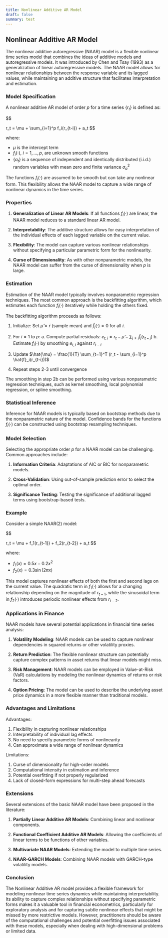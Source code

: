 ```yaml
---
title: Nonlinear Additive AR Model
draft: false
summary: test
---
```



<TOCInline toc={props.toc} asDisclosure />

## Nonlinear Additive AR Model

The nonlinear additive autoregressive (NAAR) model is a flexible nonlinear time series model that combines the ideas of additive models and autoregressive models. It was introduced by Chen and Tsay (1993) as a generalization of linear autoregressive models. The NAAR model allows for nonlinear relationships between the response variable and its lagged values, while maintaining an additive structure that facilitates interpretation and estimation.

### Model Specification

A nonlinear additive AR model of order $p$ for a time series $\{r_t\}$ is defined as:

$$

r_t = \mu + \sum_{i=1}^p f_i(r_{t-i}) + a_t
$$

where:

- $\mu$ is the intercept term
- $f_i(\cdot)$, $i = 1, \ldots, p$, are unknown smooth functions
- $\{a_t\}$ is a sequence of independent and identically distributed (i.i.d.) random variables with mean zero and finite variance $\sigma^2_a$

The functions $f_i(\cdot)$ are assumed to be smooth but can take any nonlinear form. This flexibility allows the NAAR model to capture a wide range of nonlinear dynamics in the time series.

### Properties

1. **Generalization of Linear AR Models**: If all functions $f_i(\cdot)$ are linear, the NAAR model reduces to a standard linear AR model.

2. **Interpretability**: The additive structure allows for easy interpretation of the individual effects of each lagged variable on the current value.

3. **Flexibility**: The model can capture various nonlinear relationships without specifying a particular parametric form for the nonlinearity.

4. **Curse of Dimensionality**: As with other nonparametric models, the NAAR model can suffer from the curse of dimensionality when $p$ is large.

### Estimation

Estimation of the NAAR model typically involves nonparametric regression techniques. The most common approach is the backfitting algorithm, which estimates each function $f_i(\cdot)$ iteratively while holding the others fixed.

The backfitting algorithm proceeds as follows:

1. Initialize: Set $\hat{\mu} = \bar{r}$ (sample mean) and $\hat{f}_i(\cdot) = 0$ for all $i$.

2. For $i = 1$ to $p$:
   a. Compute partial residuals: $e_{t,i} = r_t - \hat{\mu} - \sum_{j \neq i} \hat{f}_j(r_{t-j})$
   b. Estimate $f_i(\cdot)$ by smoothing $e_{t,i}$ against $r_{t-i}$

3. Update $\hat{\mu} = \frac{1}{T} \sum_{t=1}^T (r_t - \sum_{i=1}^p \hat{f}_i(r_{t-i}))$

4. Repeat steps 2-3 until convergence

The smoothing in step 2b can be performed using various nonparametric regression techniques, such as kernel smoothing, local polynomial regression, or spline smoothing.

### Statistical Inference

Inference for NAAR models is typically based on bootstrap methods due to the nonparametric nature of the model. Confidence bands for the functions $f_i(\cdot)$ can be constructed using bootstrap resampling techniques.

### Model Selection

Selecting the appropriate order $p$ for a NAAR model can be challenging. Common approaches include:

1. **Information Criteria**: Adaptations of AIC or BIC for nonparametric models.

2. **Cross-Validation**: Using out-of-sample prediction error to select the optimal order.

3. **Significance Testing**: Testing the significance of additional lagged terms using bootstrap-based tests.

### Example

Consider a simple NAAR(2) model:

$$

r_t = \mu + f_1(r_{t-1}) + f_2(r_{t-2}) + a_t
$$

where:

- $f_1(x) = 0.5x - 0.2x^2$
- $f_2(x) = 0.3\sin(2\pi x)$

This model captures nonlinear effects of both the first and second lags on the current value. The quadratic term in $f_1(\cdot)$ allows for a changing relationship depending on the magnitude of $r_{t-1}$, while the sinusoidal term in $f_2(\cdot)$ introduces periodic nonlinear effects from $r_{t-2}$.

### Applications in Finance

NAAR models have several potential applications in financial time series analysis:

1. **Volatility Modeling**: NAAR models can be used to capture nonlinear dependencies in squared returns or other volatility proxies.

2. **Return Prediction**: The flexible nonlinear structure can potentially capture complex patterns in asset returns that linear models might miss.

3. **Risk Management**: NAAR models can be employed in Value-at-Risk (VaR) calculations by modeling the nonlinear dynamics of returns or risk factors.

4. **Option Pricing**: The model can be used to describe the underlying asset price dynamics in a more flexible manner than traditional models.

### Advantages and Limitations

Advantages:

1. Flexibility in capturing nonlinear relationships
2. Interpretability of individual lag effects
3. No need to specify parametric forms of nonlinearity
4. Can approximate a wide range of nonlinear dynamics

Limitations:

1. Curse of dimensionality for high-order models
2. Computational intensity in estimation and inference
3. Potential overfitting if not properly regularized
4. Lack of closed-form expressions for multi-step ahead forecasts

### Extensions

Several extensions of the basic NAAR model have been proposed in the literature:

1. **Partially Linear Additive AR Models**: Combining linear and nonlinear components.

2. **Functional Coefficient Additive AR Models**: Allowing the coefficients of linear terms to be functions of other variables.

3. **Multivariate NAAR Models**: Extending the model to multiple time series.

4. **NAAR-GARCH Models**: Combining NAAR models with GARCH-type volatility models.

### Conclusion

The Nonlinear Additive AR model provides a flexible framework for modeling nonlinear time series dynamics while maintaining interpretability. Its ability to capture complex relationships without specifying parametric forms makes it a valuable tool in financial econometrics, particularly for exploratory analysis and for capturing subtle nonlinear effects that might be missed by more restrictive models. However, practitioners should be aware of the computational challenges and potential overfitting issues associated with these models, especially when dealing with high-dimensional problems or limited data.
